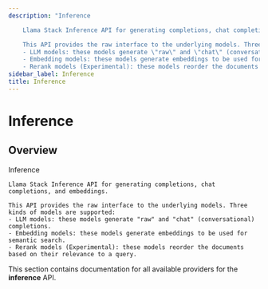 ```yaml
---
description: "Inference

    Llama Stack Inference API for generating completions, chat completions, and embeddings.

    This API provides the raw interface to the underlying models. Three kinds of models are supported:
    - LLM models: these models generate \"raw\" and \"chat\" (conversational) completions.
    - Embedding models: these models generate embeddings to be used for semantic search.
    - Rerank models (Experimental): these models reorder the documents based on their relevance to a query."
sidebar_label: Inference
title: Inference
---
```


# Inference

## Overview

Inference

    Llama Stack Inference API for generating completions, chat completions, and embeddings.

    This API provides the raw interface to the underlying models. Three kinds of models are supported:
    - LLM models: these models generate "raw" and "chat" (conversational) completions.
    - Embedding models: these models generate embeddings to be used for semantic search.
    - Rerank models (Experimental): these models reorder the documents based on their relevance to a query.

This section contains documentation for all available providers for the **inference** API.
